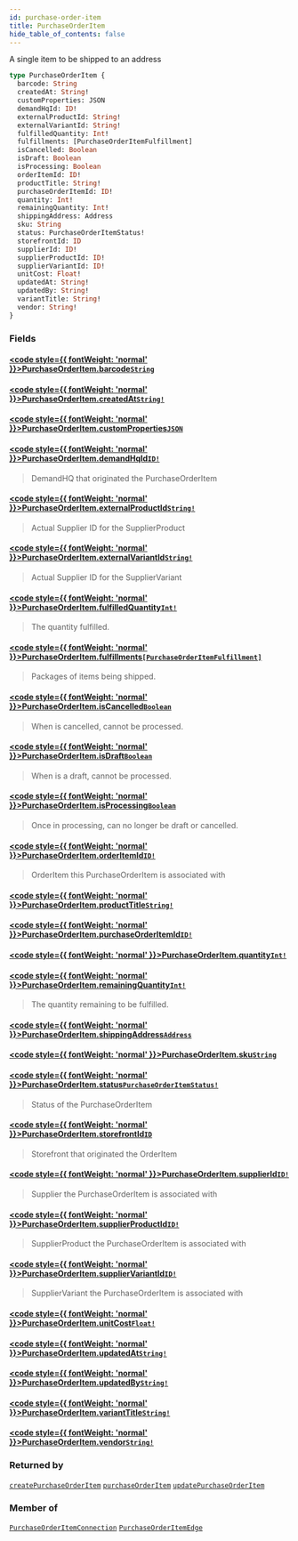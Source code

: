 ```yaml
---
id: purchase-order-item
title: PurchaseOrderItem
hide_table_of_contents: false
---
```








A single item to be shipped to an address

```graphql
type PurchaseOrderItem {
  barcode: String
  createdAt: String!
  customProperties: JSON
  demandHqId: ID!
  externalProductId: String!
  externalVariantId: String!
  fulfilledQuantity: Int!
  fulfillments: [PurchaseOrderItemFulfillment]
  isCancelled: Boolean
  isDraft: Boolean
  isProcessing: Boolean
  orderItemId: ID!
  productTitle: String!
  purchaseOrderItemId: ID!
  quantity: Int!
  remainingQuantity: Int!
  shippingAddress: Address
  sku: String
  status: PurchaseOrderItemStatus!
  storefrontId: ID
  supplierId: ID!
  supplierProductId: ID!
  supplierVariantId: ID!
  unitCost: Float!
  updatedAt: String!
  updatedBy: String!
  variantTitle: String!
  vendor: String!
}
```


### Fields

#### [<code style={{ fontWeight: 'normal' }}>PurchaseOrderItem.<b>barcode</b></code>](#)<Bullet />[`String`](/supply/api/graphql-admin/reference/scalars/string) <Badge class="secondary" text="scalar"/>
> 
> 

#### [<code style={{ fontWeight: 'normal' }}>PurchaseOrderItem.<b>createdAt</b></code>](#)<Bullet />[`String!`](/supply/api/graphql-admin/reference/scalars/string) <Badge class="secondary" text="non-null"/> <Badge class="secondary" text="scalar"/>
> 
> 

#### [<code style={{ fontWeight: 'normal' }}>PurchaseOrderItem.<b>customProperties</b></code>](#)<Bullet />[`JSON`](/supply/api/graphql-admin/reference/scalars/json) <Badge class="secondary" text="scalar"/>
> 
> 

#### [<code style={{ fontWeight: 'normal' }}>PurchaseOrderItem.<b>demandHqId</b></code>](#)<Bullet />[`ID!`](/supply/api/graphql-admin/reference/scalars/id) <Badge class="secondary" text="non-null"/> <Badge class="secondary" text="scalar"/>
> DemandHQ that originated the PurchaseOrderItem
> 

#### [<code style={{ fontWeight: 'normal' }}>PurchaseOrderItem.<b>externalProductId</b></code>](#)<Bullet />[`String!`](/supply/api/graphql-admin/reference/scalars/string) <Badge class="secondary" text="non-null"/> <Badge class="secondary" text="scalar"/>
> Actual Supplier ID for the SupplierProduct
> 

#### [<code style={{ fontWeight: 'normal' }}>PurchaseOrderItem.<b>externalVariantId</b></code>](#)<Bullet />[`String!`](/supply/api/graphql-admin/reference/scalars/string) <Badge class="secondary" text="non-null"/> <Badge class="secondary" text="scalar"/>
> Actual Supplier ID for the SupplierVariant
> 

#### [<code style={{ fontWeight: 'normal' }}>PurchaseOrderItem.<b>fulfilledQuantity</b></code>](#)<Bullet />[`Int!`](/supply/api/graphql-admin/reference/scalars/int) <Badge class="secondary" text="non-null"/> <Badge class="secondary" text="scalar"/>
> The quantity fulfilled.
> 

#### [<code style={{ fontWeight: 'normal' }}>PurchaseOrderItem.<b>fulfillments</b></code>](#)<Bullet />[`[PurchaseOrderItemFulfillment]`](/supply/api/graphql-admin/reference/objects/purchase-order-item-fulfillment) <Badge class="secondary" text="list"/> <Badge class="secondary" text="object"/>
> Packages of items being shipped.
> 

#### [<code style={{ fontWeight: 'normal' }}>PurchaseOrderItem.<b>isCancelled</b></code>](#)<Bullet />[`Boolean`](/supply/api/graphql-admin/reference/scalars/boolean) <Badge class="secondary" text="scalar"/>
> When is cancelled, cannot be processed.
> 

#### [<code style={{ fontWeight: 'normal' }}>PurchaseOrderItem.<b>isDraft</b></code>](#)<Bullet />[`Boolean`](/supply/api/graphql-admin/reference/scalars/boolean) <Badge class="secondary" text="scalar"/>
> When is a draft, cannot be processed.
> 

#### [<code style={{ fontWeight: 'normal' }}>PurchaseOrderItem.<b>isProcessing</b></code>](#)<Bullet />[`Boolean`](/supply/api/graphql-admin/reference/scalars/boolean) <Badge class="secondary" text="scalar"/>
> Once in processing, can no longer be draft or cancelled.
> 

#### [<code style={{ fontWeight: 'normal' }}>PurchaseOrderItem.<b>orderItemId</b></code>](#)<Bullet />[`ID!`](/supply/api/graphql-admin/reference/scalars/id) <Badge class="secondary" text="non-null"/> <Badge class="secondary" text="scalar"/>
> OrderItem this PurchaseOrderItem is associated with
> 

#### [<code style={{ fontWeight: 'normal' }}>PurchaseOrderItem.<b>productTitle</b></code>](#)<Bullet />[`String!`](/supply/api/graphql-admin/reference/scalars/string) <Badge class="secondary" text="non-null"/> <Badge class="secondary" text="scalar"/>
> 
> 

#### [<code style={{ fontWeight: 'normal' }}>PurchaseOrderItem.<b>purchaseOrderItemId</b></code>](#)<Bullet />[`ID!`](/supply/api/graphql-admin/reference/scalars/id) <Badge class="secondary" text="non-null"/> <Badge class="secondary" text="scalar"/>
> 
> 

#### [<code style={{ fontWeight: 'normal' }}>PurchaseOrderItem.<b>quantity</b></code>](#)<Bullet />[`Int!`](/supply/api/graphql-admin/reference/scalars/int) <Badge class="secondary" text="non-null"/> <Badge class="secondary" text="scalar"/>
> 
> 

#### [<code style={{ fontWeight: 'normal' }}>PurchaseOrderItem.<b>remainingQuantity</b></code>](#)<Bullet />[`Int!`](/supply/api/graphql-admin/reference/scalars/int) <Badge class="secondary" text="non-null"/> <Badge class="secondary" text="scalar"/>
> The quantity remaining to be fulfilled.
> 

#### [<code style={{ fontWeight: 'normal' }}>PurchaseOrderItem.<b>shippingAddress</b></code>](#)<Bullet />[`Address`](/supply/api/graphql-admin/reference/objects/address) <Badge class="secondary" text="object"/>
> 
> 

#### [<code style={{ fontWeight: 'normal' }}>PurchaseOrderItem.<b>sku</b></code>](#)<Bullet />[`String`](/supply/api/graphql-admin/reference/scalars/string) <Badge class="secondary" text="scalar"/>
> 
> 

#### [<code style={{ fontWeight: 'normal' }}>PurchaseOrderItem.<b>status</b></code>](#)<Bullet />[`PurchaseOrderItemStatus!`](/supply/api/graphql-admin/reference/enums/purchase-order-item-status) <Badge class="secondary" text="non-null"/> <Badge class="secondary" text="enum"/>
> Status of the PurchaseOrderItem
> 

#### [<code style={{ fontWeight: 'normal' }}>PurchaseOrderItem.<b>storefrontId</b></code>](#)<Bullet />[`ID`](/supply/api/graphql-admin/reference/scalars/id) <Badge class="secondary" text="scalar"/>
> Storefront that originated the OrderItem
> 

#### [<code style={{ fontWeight: 'normal' }}>PurchaseOrderItem.<b>supplierId</b></code>](#)<Bullet />[`ID!`](/supply/api/graphql-admin/reference/scalars/id) <Badge class="secondary" text="non-null"/> <Badge class="secondary" text="scalar"/>
> Supplier the PurchaseOrderItem is associated with
> 

#### [<code style={{ fontWeight: 'normal' }}>PurchaseOrderItem.<b>supplierProductId</b></code>](#)<Bullet />[`ID!`](/supply/api/graphql-admin/reference/scalars/id) <Badge class="secondary" text="non-null"/> <Badge class="secondary" text="scalar"/>
> SupplierProduct the PurchaseOrderItem is associated with
> 

#### [<code style={{ fontWeight: 'normal' }}>PurchaseOrderItem.<b>supplierVariantId</b></code>](#)<Bullet />[`ID!`](/supply/api/graphql-admin/reference/scalars/id) <Badge class="secondary" text="non-null"/> <Badge class="secondary" text="scalar"/>
> SupplierVariant the PurchaseOrderItem is associated with
> 

#### [<code style={{ fontWeight: 'normal' }}>PurchaseOrderItem.<b>unitCost</b></code>](#)<Bullet />[`Float!`](/supply/api/graphql-admin/reference/scalars/float) <Badge class="secondary" text="non-null"/> <Badge class="secondary" text="scalar"/>
> 
> 

#### [<code style={{ fontWeight: 'normal' }}>PurchaseOrderItem.<b>updatedAt</b></code>](#)<Bullet />[`String!`](/supply/api/graphql-admin/reference/scalars/string) <Badge class="secondary" text="non-null"/> <Badge class="secondary" text="scalar"/>
> 
> 

#### [<code style={{ fontWeight: 'normal' }}>PurchaseOrderItem.<b>updatedBy</b></code>](#)<Bullet />[`String!`](/supply/api/graphql-admin/reference/scalars/string) <Badge class="secondary" text="non-null"/> <Badge class="secondary" text="scalar"/>
> 
> 

#### [<code style={{ fontWeight: 'normal' }}>PurchaseOrderItem.<b>variantTitle</b></code>](#)<Bullet />[`String!`](/supply/api/graphql-admin/reference/scalars/string) <Badge class="secondary" text="non-null"/> <Badge class="secondary" text="scalar"/>
> 
> 

#### [<code style={{ fontWeight: 'normal' }}>PurchaseOrderItem.<b>vendor</b></code>](#)<Bullet />[`String!`](/supply/api/graphql-admin/reference/scalars/string) <Badge class="secondary" text="non-null"/> <Badge class="secondary" text="scalar"/>
> 
> 



### Returned by

[`createPurchaseOrderItem`](/supply/api/graphql-admin/reference/mutations/create-purchase-order-item)  <Badge class="secondary" text="mutation"/><Bullet />[`purchaseOrderItem`](/supply/api/graphql-admin/reference/queries/purchase-order-item)  <Badge class="secondary" text="query"/><Bullet />[`updatePurchaseOrderItem`](/supply/api/graphql-admin/reference/mutations/update-purchase-order-item)  <Badge class="secondary" text="mutation"/>

### Member of

[`PurchaseOrderItemConnection`](/supply/api/graphql-admin/reference/objects/purchase-order-item-connection)  <Badge class="secondary" text="object"/><Bullet />[`PurchaseOrderItemEdge`](/supply/api/graphql-admin/reference/objects/purchase-order-item-edge)  <Badge class="secondary" text="object"/>



